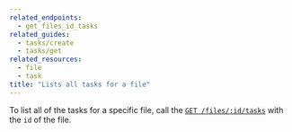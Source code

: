 ```yaml
---
related_endpoints:
  - get_files_id_tasks
related_guides:
  - tasks/create
  - tasks/get
related_resources:
  - file
  - task
title: "Lists all tasks for a file"
---
```

To list all of the tasks for a specific file, call the 
[`GET /files/:id/tasks`](e://get_files_id_tasks) with the `id` of the file.

<Samples id='get_files_id_tasks' />

